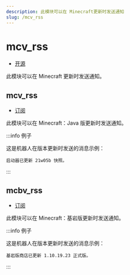 ```yaml
---
description: 此模块可以在 Minecraft更新时发送通知
slug: /mcv_rss
---
```


# mcv_rss

-   [开源](/docs/help/faq#为什么有些模块没有开源)

此模块可以在 Minecraft 更新时发送通知。

## mcv_rss

-   [订阅](/docs/help/reading#命令类型)

此模块可以在 Minecraft：Java 版更新时发送通知。

:::info 例子

这是机器人在版本更新时发送的消息示例：

```
启动器已更新 21w05b 快照。
```

:::

## mcbv_rss

-   [订阅](/docs/help/reading#命令类型)

此模块可以在 Minecraft：基岩版更新时发送通知。

:::info 例子

这是机器人在版本更新时发送的消息示例：

```
基岩版商店已更新 1.10.19.23 正式版。
```

:::
